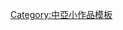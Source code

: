 {{asbox
| image     = Flag of Uzbekistan.svg
| subject   = 
| qualifier = 與[[烏茲別克]]相關
| category  = 烏茲別克斯坦小作品
| tempsort  =  
| name      = Template:Uzbekistan-stub
}}<noinclude>
[[Category:中亞小作品模板]]
</noinclude>